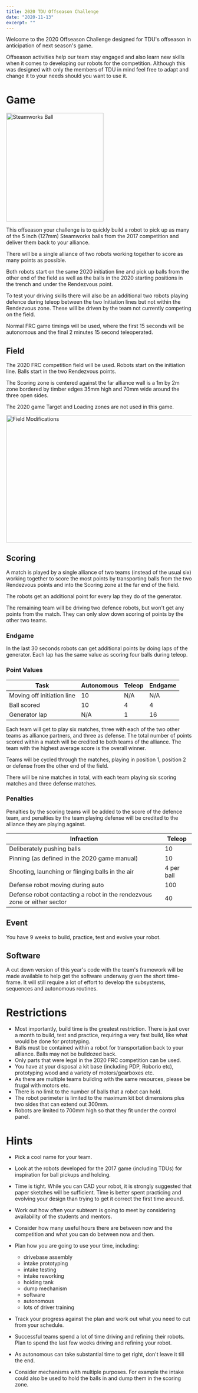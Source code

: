 ```yaml
---
title: 2020 TDU Offseason Challenge
date: "2020-11-13"
excerpt: ""
---
```


Welcome to the 2020 Offseason Challenge designed for TDU's offseason in anticipation of next season's game.

Offseason activities help our team stay engaged and also learn new skills when it comes to developing our robots for the competition. Although this was designed with only the members of TDU in mind feel free to adapt and change it to your needs should you want to use it.

# Game

<Image
  src="/images/data/blog/steamworksball.png"
  width="264"
  height="294"
  alt="Steamworks Ball"
  layout="responsive"
/>

This offseason your challenge is to quickly build a robot to pick up as many of the 5 inch (127mm) Steamworks balls from the 2017 competition and deliver them back to your alliance.

There will be a single alliance of two robots working together to score as many points as possible.

Both robots start on the same 2020 initiation line and pick up balls from the other end of the field as well as the balls in the 2020 starting positions in the trench and under the Rendezvous point.

To test your driving skills there will also be an additional two robots playing defence during teleop between the two Initiation lines but not within the Rendezvous zone. These will be driven by the team not currently competing on the field.

Normal FRC game timings will be used, where the first 15 seconds will be autonomous and the final 2 minutes 15 second teleoperated.

## Field

The 2020 FRC competition field will be used. Robots start on the initiation line. Balls start in the two Rendezvous points.

The Scoring zone is centered against the far alliance wall is a 1m by 2m zone bordered by timber edges 35mm high and 70mm wide around the three open sides.

The 2020 game Target and Loading zones are not used in this game.

<Image
  src="/images/data/blog/fieldmod.png"
  width="601"
  height="345"
  alt="Field Modifications"
  layout="responsive"
/>

## Scoring

A match is played by a single alliance of two teams (instead of the usual six) working together to score the most points by transporting balls from the two Rendezvous points and into the Scoring zone at the far end of the field.

The robots get an additional point for every lap they do of the generator.

The remaining team will be driving two defence robots, but won&#39;t get any points from the match. They can only slow down scoring of points by the other two teams.

### Endgame

In the last 30 seconds robots can get additional points by doing laps of the generator. Each lap has the same value as scoring four balls during teleop.

### Point Values

| **Task**                   | **Autonomous** | **Teleop** | **Endgame** |
| -------------------------- | -------------- | ---------- | ----------- |
| Moving off initiation line | 10             | N/A        | N/A         |
| Ball scored                | 10             | 4          | 4           |
| Generator lap              | N/A            | 1          | 16          |

Each team will get to play six matches, three with each of the two other teams as alliance partners, and three as defense. The total number of points scored within a match will be credited to both teams of the alliance. The team with the highest average score is the overall winner.

Teams will be cycled through the matches, playing in position 1, position 2 or defense from the other end of the field.

There will be nine matches in total, with each team playing six scoring matches and three defense matches.

### Penalties

Penalties by the scoring teams will be added to the score of the defence team, and penalties by the team playing defense will be credited to the alliance they are playing against.

| **Infraction**                                                           | **Teleop** |
| ------------------------------------------------------------------------ | ---------- |
| Deliberately pushing balls                                               | 10         |
| Pinning (as defined in the 2020 game manual)                             | 10         |
| Shooting, launching or flinging balls in the air                         | 4 per ball |
| Defense robot moving during auto                                         | 100        |
| Defense robot contacting a robot in the rendezvous zone or either sector | 40         |

## Event

You have 9 weeks to build, practice, test and evolve your robot.

## Software

A cut down version of this year's code with the team's framework will be made available to help get the software underway given the short time-frame. It will still require a lot of effort to develop the subsystems, sequences and autonomous routines.

# Restrictions

- Most importantly, build time is the greatest restriction. There is just over a month to build, test and practice, requiring a very fast build, like what would be done for prototyping.
- Balls must be contained within a robot for transportation back to your alliance. Balls may not be bulldozed back.
- Only parts that were legal in the 2020 FRC competition can be used.
- You have at your disposal a kit base (including PDP, Roborio etc), prototyping wood and a variety of motors/gearboxes etc.
- As there are multiple teams building with the same resources, please be frugal with motors etc.
- There is no limit to the number of balls that a robot can hold.
- The robot perimeter is limited to the maximum kit bot dimensions plus two sides that can extend out 300mm.
- Robots are limited to 700mm high so that they fit under the control panel.

# Hints

- Pick a cool name for your team.
- Look at the robots developed for the 2017 game (including TDUs) for inspiration for ball pickups and holding.
- Time is tight. While you can CAD your robot, it is strongly suggested that paper sketches will be sufficient. Time is better spent practicing and evolving your design than trying to get it correct the first time around.
- Work out how often your subteam is going to meet by considering availability of the students and mentors.
- Consider how many useful hours there are between now and the competition and what you can do between now and then.
- Plan how you are going to use your time, including:

  - drivebase assembly
  - intake prototyping
  - intake testing
  - intake reworking
  - holding tank
  - dump mechanism
  - software
  - autonomous
  - lots of driver training

- Track your progress against the plan and work out what you need to cut from your schedule.
- Successful teams spend a lot of time driving and refining their robots. Plan to spend the last few weeks driving and refining your robot.
- As autonomous can take substantial time to get right, don't leave it till the end.
- Consider mechanisms with multiple purposes. For example the intake could also be used to hold the balls in and dump them in the scoring zone.
